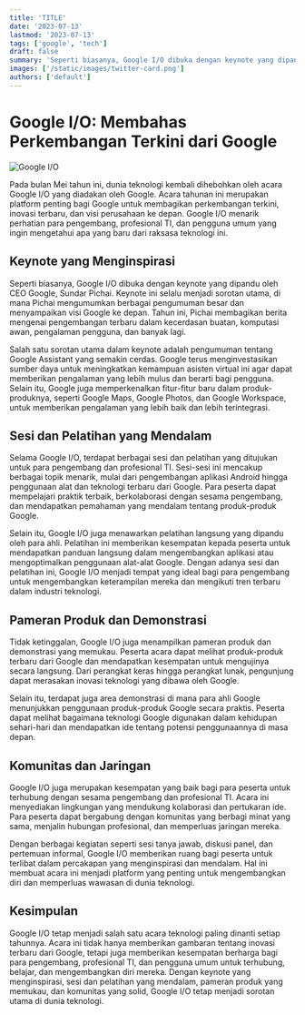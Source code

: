 ```yaml
---
title: 'TITLE'
date: '2023-07-13'
lastmod: '2023-07-13'
tags: ['google', 'tech']
draft: false
summary: 'Seperti biasanya, Google I/O dibuka dengan keynote yang dipandu oleh CEO Google, Sundar Pichai. Keynote ini selalu menjadi sorotan utama, di mana Pichai mengumumkan berbagai pengumuman besar dan menyampaikan visi Google ke depan. Tahun ini, Pichai membagikan berita mengenai pengembangan terbaru dalam kecerdasan buatan, komputasi awan, pengalaman pengguna, dan banyak lagi.'
images: ['/static/images/twitter-card.png']
authors: ['default']
---
```


# Google I/O: Membahas Perkembangan Terkini dari Google

![Google I/O]('/static/images/googleio.png')

Pada bulan Mei tahun ini, dunia teknologi kembali dihebohkan oleh acara Google I/O yang diadakan oleh Google. Acara tahunan ini merupakan platform penting bagi Google untuk membagikan perkembangan terkini, inovasi terbaru, dan visi perusahaan ke depan. Google I/O menarik perhatian para pengembang, profesional TI, dan pengguna umum yang ingin mengetahui apa yang baru dari raksasa teknologi ini.

## Keynote yang Menginspirasi

Seperti biasanya, Google I/O dibuka dengan keynote yang dipandu oleh CEO Google, Sundar Pichai. Keynote ini selalu menjadi sorotan utama, di mana Pichai mengumumkan berbagai pengumuman besar dan menyampaikan visi Google ke depan. Tahun ini, Pichai membagikan berita mengenai pengembangan terbaru dalam kecerdasan buatan, komputasi awan, pengalaman pengguna, dan banyak lagi.

Salah satu sorotan utama dalam keynote adalah pengumuman tentang Google Assistant yang semakin cerdas. Google terus menginvestasikan sumber daya untuk meningkatkan kemampuan asisten virtual ini agar dapat memberikan pengalaman yang lebih mulus dan berarti bagi pengguna. Selain itu, Google juga memperkenalkan fitur-fitur baru dalam produk-produknya, seperti Google Maps, Google Photos, dan Google Workspace, untuk memberikan pengalaman yang lebih baik dan lebih terintegrasi.

## Sesi dan Pelatihan yang Mendalam

Selama Google I/O, terdapat berbagai sesi dan pelatihan yang ditujukan untuk para pengembang dan profesional TI. Sesi-sesi ini mencakup berbagai topik menarik, mulai dari pengembangan aplikasi Android hingga penggunaan alat dan teknologi terbaru dari Google. Para peserta dapat mempelajari praktik terbaik, berkolaborasi dengan sesama pengembang, dan mendapatkan pemahaman yang mendalam tentang produk-produk Google.

Selain itu, Google I/O juga menawarkan pelatihan langsung yang dipandu oleh para ahli. Pelatihan ini memberikan kesempatan kepada peserta untuk mendapatkan panduan langsung dalam mengembangkan aplikasi atau mengoptimalkan penggunaan alat-alat Google. Dengan adanya sesi dan pelatihan ini, Google I/O menjadi tempat yang ideal bagi para pengembang untuk mengembangkan keterampilan mereka dan mengikuti tren terbaru dalam industri teknologi.

## Pameran Produk dan Demonstrasi

Tidak ketinggalan, Google I/O juga menampilkan pameran produk dan demonstrasi yang memukau. Peserta acara dapat melihat produk-produk terbaru dari Google dan mendapatkan kesempatan untuk mengujinya secara langsung. Dari perangkat keras hingga perangkat lunak, pengunjung dapat merasakan inovasi teknologi yang dibawa oleh Google.

Selain itu, terdapat juga area demonstrasi di mana para ahli Google menunjukkan penggunaan produk-produk Google secara praktis. Peserta dapat melihat bagaimana teknologi Google digunakan dalam kehidupan sehari-hari dan mendapatkan ide tentang potensi penggunaannya di masa depan.

## Komunitas dan Jaringan

Google I/O juga merupakan kesempatan yang baik bagi para peserta untuk terhubung dengan sesama pengembang dan profesional TI. Acara ini menyediakan lingkungan yang mendukung kolaborasi dan pertukaran ide. Para peserta dapat bergabung dengan komunitas yang berbagi minat yang sama, menjalin hubungan profesional, dan memperluas jaringan mereka.

Dengan berbagai kegiatan seperti sesi tanya jawab, diskusi panel, dan pertemuan informal, Google I/O memberikan ruang bagi peserta untuk terlibat dalam percakapan yang menginspirasi dan mendalam. Hal ini membuat acara ini menjadi platform yang penting untuk mengembangkan diri dan memperluas wawasan di dunia teknologi.

## Kesimpulan

Google I/O tetap menjadi salah satu acara teknologi paling dinanti setiap tahunnya. Acara ini tidak hanya memberikan gambaran tentang inovasi terbaru dari Google, tetapi juga memberikan kesempatan berharga bagi para pengembang, profesional TI, dan pengguna umum untuk terhubung, belajar, dan mengembangkan diri mereka. Dengan keynote yang menginspirasi, sesi dan pelatihan yang mendalam, pameran produk yang memukau, dan komunitas yang solid, Google I/O tetap menjadi sorotan utama di dunia teknologi.
